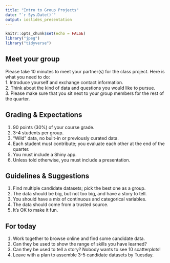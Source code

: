 ```yaml
---
title: "Intro to Group Projects"
date: "`r Sys.Date()`"
output: ioslides_presentation
---
```


```r
knitr::opts_chunk$set(echo = FALSE)
library("jpeg")
library("tidyverse")
```

## Meet your group
Please take 10 minutes to meet your partner(s) for the class project. Here is what you need to do:  
1. Introduce yourself and exchange contact information.  
2. Think about the kind of data and questions you would like to pursue.  
3. Please make sure that you sit next to your group members for the rest of the quarter.  

## Grading & Expectations
1. 90 points (30%) of your course grade.  
2. 3-4 students per group.  
3. "Wild" data, no built-in or previously curated data.  
4. Each student must contribute; you evaluate each other at the end of the quarter.  
5. You must include a Shiny app.  
6. Unless told otherwise, you must include a presentation.  

## Guidelines & Suggestions
1. Find multiple candidate datasets; pick the best one as a group.  
2. The data should be big, but not too big, and have a story to tell.  
3. You should have a mix of continuous and categorical variables.  
4. The data should come from a trusted source.  
5. It's OK to make it fun.  

## For today
1. Work together to browse online and find some candidate data.  
2. Can they be used to show the range of skills you have learned?  
3. Can they be used to tell a story? Nobody wants to see 10 scatterplots!  
4. Leave with a plan to assemble 3-5 candidate datasets by Tuesday.  